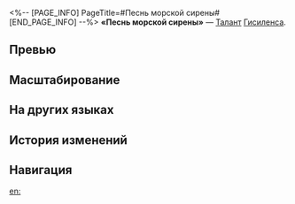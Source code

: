 <%-- [PAGE_INFO]
PageTitle=#Песнь морской сирены#
[END_PAGE_INFO] --%>
{{Навык Инфобокс
|Название         = Песнь морской сирены
|Изображение      = Навык Песнь морской сирены.png
|Персонаж         = Гисиленса
|Тип              = Талант
|Тэг              = Ослабление
|УронСтойк        = 
|ЭнергияГен       = 
|Энергия          = 
|Длительность     = 
|Описание         = Когда союзник Гисиленсы атакует, она получает {{Доп эффект|базовый шанс}} 100% наложить на поражённого противника один из следующих статусов: Выветривание, Кровотечение, Горение или Шок. В первую очередь накладывает тот статус, которого у противника ещё нет.<br />Противник со статусом Выветривание / Горение / Шок в начале каждого хода получает периодический ветряной / огненный / электрический урон, равный {{Цвет|Выделенный|10%—27,5%}} от силы атаки Гисиленсы, в течение 2 ходов.<br />Противник со статусом Кровотечение в начале каждого хода получает периодический физический урон, равный 20% от своего макс. НР до макс. {{Цвет|Выделенный|10%—27,5%}} от силы атаки Гисиленсы, в течение 2 ходов.
|Свойство1        = 
|Масштабирование1 = 
}}
'''«Песнь морской сирены»''' — [[Талант]] [[Гисиленса]].

==Превью==
{{Превью
|Файл = Песнь морской сирены Превью
}}

==Масштабирование==
{{Масштабирование навыка|тип=Талант
|10%;11.65%;13.3%;14.95%;16.6%;18.25%;19.75%;21.25%;23.13%;25%;26.25%;27.5%;28.75%;30%;31.25%
|10%;11.65%;13.3%;14.95%;16.6%;18.25%;19.75%;21.25%;23.13%;25%;26.25%;27.5%;28.75%;30%;31.25%
}}

==На других языках==
{{На других языках
|en   = Sirenic Serenade
|zhs  = 海妖在欢唱
|zht  = 海妖在歡唱
|ja   = セイレーンの{{Rubi|歓歌|かんか}}
|ko   = 노래하는 세이렌
|es   = Serenata de sirena
|fr   = Sérénade des sirènes
|ru   = Песнь морской сирены
|th   = Sirenic Serenade
|vi   = Siren Đang Ca Hát
|de   = Serenade der Sirenen
|id   = Sirenic Serenade
|pt   = Serenata Sirênica
}}

==История изменений==
{{История изменений|3.5}}

==Навигация==
{{Навык Навбокс|Гисиленса}}

[[en:]]
